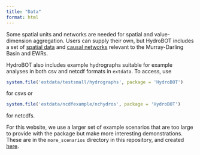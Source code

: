 ```yaml
---
title: "Data"
format: html
---
```


Some spatial units and networks are needed for spatial and value-dimension aggregation. Users can supply their own, but HydroBOT includes a set of [spatial data](spatial_data.qmd) and [causal networks](causal_overview.qmd) relevant to the Murray-Darling Basin and EWRs.

HydroBOT also includes example hydrographs suitable for example analyses in both csv and netcdf formats in `extdata`. To access, use

``` r
system.file('extdata/testsmall/hydrographs', package = 'HydroBOT')
```

for csvs or

``` r
system.file('extdata/ncdfexample/nchydros', package = 'HydroBOT')
```

for netcdfs.

For this website, we use a larger set of example scenarios that are too large to provide with the package but make more interesting demonstrations. These are in the `more_scenarios` directory in this repository, and created [here](scenario_creation.qmd).
